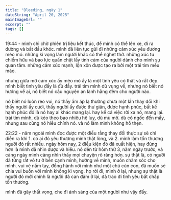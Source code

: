 ```yaml
---
title: "Bleeding, ngày 1"
dateString: "April 20, 2025"
mainImageUrl: ""
excerpt: ""
tags: []
---
```

19:44 - mình chỉ chờ phiên trị liệu kết thúc, để mình có thể lên xe, đi ra đường và bắt đầu khóc. mình đã liên tục gửi đi những cảm xúc yêu đương méo mó. những kì vọng làm người khác có thể nghẹt thở. những xúc tu chiếm hữu và bạo lực quấn chặt lấy tình cảm của người dành cho mình sự quan tâm. những cảm xúc mạnh, lộn xộn được tạo ra bởi một trái tim mếu máo. 

nhưng giữa mớ cảm xúc ấy méo mó ấy là một tình yêu có thật và rất đẹp. mình biết tình yêu đấy là đủ đầy. trái tim mình dù vụng về, nhưng nó biết nó hướng về ai, nó biết nó cầu nguyện an lành hằng đêm cho người nào. 

nó biết nó luôn reo vui, nó thấy ấm áp lạ thường chưa một lần thay đổi khi thấy người ấy cười, thấy người ấy được thư giãn, được hạnh phúc, bất kể hạnh phúc đó là nó hay ai khác mang lại. hay kể cả việc rời xa nó, mang lại. trái tim mình, dù kéo theo bao nhiêu hệ luỵ, dù mù mờ. dù có ngốc đến mấy, nhưng sau cùng nó hiểu chính nó. và nó làm mình không hổ thẹn.

22:22 - năm ngoái mình đọc được một điều rằng thay đổi thực sự sẽ chỉ diễn ra khi 1. có ai đó yêu thương mình thật lòng, và 2. mình làm tổn thương người đó rất nhiều. ngày hôm nay, 2 điều kiện đó đã xuất hiện, hay đúng hơn là mình đã nhìn được và hiểu. nó đến từ hôm thứ 3, năm ngày trước, và càng ngày mình càng nhìn thấy mọi chuyện rõ ràng hơn. sự thật là, có người đã từng rất vô tư ở bên cạnh mình, hướng về mình, muốn chăm sóc cho mình. vui vẻ nắm tay, đồng hành với mình như một chú cún con, đã muốn sẻ chia vui buồn với mình không kì vọng. họ rời đi, mình ở lại, nhưng sự thật là người đó mới chính là người đã can đảm ở lại, đã trao đi tình yêu bất chấp tổn thương. 

mình đã gây thất vọng, che đi ánh sáng của một người như vậy đấy.